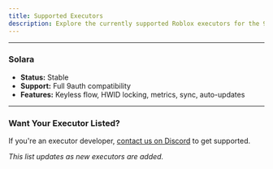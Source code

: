 ```yaml
---
title: Supported Executors
description: Explore the currently supported Roblox executors for the 9auth platform.
---
```


---

### Solara
- **Status:** Stable 
- **Support:** Full 9auth compatibility
- **Features:** Keyless flow, HWID locking, metrics, sync, auto-updates

---

### Want Your Executor Listed?
If you're an executor developer, [contact us on Discord](https://discord.gg/yourserver) to get supported.

_This list updates as new executors are added._